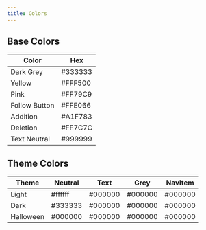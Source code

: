 ```yaml
---
title: Colors
---
```


## Base Colors

| Color         | Hex     |
| ------------- | ------- |
| Dark Grey     | #333333 |
| Yellow        | #FFF500 |
| Pink          | #FF79C9 |
| Follow Button | #FFE066 |
| Addition      | #A1F783 |
| Deletion      | #FF7C7C |
| Text Neutral  | #999999 |

## Theme Colors

| Theme     | Neutral | Text    | Grey    | NavItem |
| --------- | ------- | ------- | ------- | ------- |
| Light     | #ffffff | #000000 | #000000 | #000000 |
| Dark      | #333333 | #000000 | #000000 | #000000 |
| Halloween | #000000 | #000000 | #000000 | #000000 |
